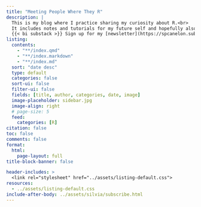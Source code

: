 ```yaml
---
title: "Meeting People Where They R"
description: |
  This is my blog where I practice sharing my curiosity about R.<br>
  It includes notes and tutorials for my future self and hopefully also for you.<br><br>
  {{< bi substack >}} Sign up for my [newsletter](https://spcanelon.substack.com/) to receive updates about new posts.
listing: 
  contents: 
    - "**/index.qmd"
    - "**/index.markdown" 
    - "**/index.md"
  sort: "date desc"
  type: default
  categories: false
  sort-ui: false
  filter-ui: false
  fields: [title, author, categories, date, image]
  image-placeholder: sidebar.jpg
  image-align: right
  # page-size: 5
  feed:
    categories: [R]
citation: false
toc: false
comments: false
format: 
  html: 
    page-layout: full
title-block-banner: false

header-includes: >
  <link rel="stylesheet" href="../assets/listing-default.css">
resources:
  - ../assets/listing-default.css 
include-after-body: ../assets/silvia/subscribe.html
---
```

